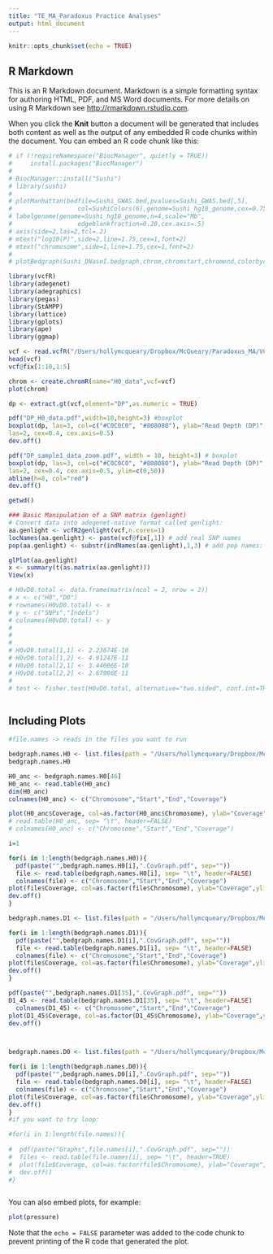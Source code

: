 ```yaml
---
title: "TE_MA_Paradoxus Practice Analyses"
output: html_document
---
```


```r
knitr::opts_chunk$set(echo = TRUE)
```

## R Markdown

This is an R Markdown document. Markdown is a simple formatting syntax for authoring HTML, PDF, and MS Word documents. For more details on using R Markdown see <http://rmarkdown.rstudio.com>.

When you click the **Knit** button a document will be generated that includes both content as well as the output of any embedded R code chunks within the document. You can embed an R code chunk like this:

```r
# if (!requireNamespace("BiocManager", quietly = TRUE))
#     install.packages("BiocManager")
# 
# BiocManager::install("Sushi")
# library(sushi)
# 
# plotManhattan(bedfile=Sushi_GWAS.bed,pvalues=Sushi_GWAS.bed[,5],
#                  col=SushiColors(6),genome=Sushi_hg18_genome,cex=0.75)
# labelgenome(genome=Sushi_hg18_genome,n=4,scale="Mb",
#                  edgeblankfraction=0.20,cex.axis=.5)
# axis(side=2,las=2,tcl=.2)
# mtext("log10(P)",side=2,line=1.75,cex=1,font=2)
# mtext("chromosome",side=1,line=1.75,cex=1,font=2)
# 
# plotBedgraph(Sushi_DNaseI.bedgraph,chrom,chromstart,chromend,colorbycol= SushiColors(5))

library(vcfR)
library(adegenet)
library(adegraphics)
library(pegas)
library(StAMPP)
library(lattice)
library(gplots)
library(ape)
library(ggmap)

vcf <- read.vcfR("/Users/hollymcqueary/Dropbox/McQueary/Paradoxus_MA/VCFs/H0/H0_cohort.vcf")
head(vcf)
vcf@fix[1:10,1:5]

chrom <- create.chromR(name="H0_data",vcf=vcf)
plot(chrom)

dp <- extract.gt(vcf,element="DP",as.numeric = TRUE)

pdf("DP_H0_data.pdf",width=10,height=3) #boxplot
boxplot(dp, las=3, col=c("#C0C0C0", "#808080"), ylab="Read Depth (DP)",
las=2, cex=0.4, cex.axis=0.5)
dev.off()

pdf("DP_sample1_data_zoom.pdf", width = 10, height=3) # boxplot
boxplot(dp, las=3, col=c("#C0C0C0", "#808080"), ylab="Read Depth (DP)",
las=2, cex=0.4, cex.axis=0.5, ylim=c(0,50))
abline(h=8, col="red")
dev.off()

getwd()

### Basic Manipulation of a SNP matrix (genlight)
# Convert data into adegenet-native format called genlight:
aa.genlight <- vcfR2genlight(vcf,n.cores=1)
locNames(aa.genlight) <- paste(vcf@fix[,1]) # add real SNP names
pop(aa.genlight) <- substr(indNames(aa.genlight),1,3) # add pop names: here "population" (group) names are 1st 3 chars of ind name 

glPlot(aa.genlight)
x <- summary(t(as.matrix(aa.genlight)))
View(x)


```


```r

# H0vD0.total <- data.frame(matrix(ncol = 2, nrow = 2))
# x <- c("H0","D0")
# rownames(H0vD0.total) <- x
# y <- c("SNPs","Indels")
# colnames(H0vD0.total) <- y
# 
# 
# 
# H0vD0.total[1,1] <- 2.23674E-10
# H0vD0.total[1,2] <- 4.91247E-11
# H0vD0.total[2,1] <- 3.44006E-10
# H0vD0.total[2,2] <- 2.67986E-11 
# 
# test <- fisher.test(H0vD0.total, alternative="two.sided", conf.int=TRUE)



```
## Including Plots

```r
#file.names -> reads in the files you want to run 

bedgraph.names.H0 <- list.files(path = "/Users/hollymcqueary/Dropbox/McQueary/Paradoxus_MA/BedGraphs/H0", pattern="*.bedgraph",full.names = TRUE)
bedgraph.names.H0

H0_anc <- bedgraph.names.H0[46] 
H0_anc <- read.table(H0_anc)
dim(H0_anc)
colnames(H0_anc) <- c("Chromosome","Start","End","Coverage")

plot(H0_anc$Coverage, col=as.factor(H0_anc$Chromosome), ylab="Coverage",ylim=c(0,30000), xlab="Bins (10kb)")
# read.table(H0_anc, sep= "\t", header=FALSE)
# colnames(H0_anc) <- c("Chromosome","Start","End","Coverage")

i=1

for(i in 1:length(bedgraph.names.H0)){
  pdf(paste("",bedgraph.names.H0[i],".CovGraph.pdf", sep=""))
  file <- read.table(bedgraph.names.H0[i], sep= "\t", header=FALSE)
  colnames(file) <- c("Chromosome","Start","End","Coverage")
plot(file$Coverage, col=as.factor(file$Chromosome), ylab="Coverage",ylim=c(0,134000),xlim=c(0,1200), xlab="Bins (10kb)",main="Coverage By Chromosome")
dev.off()
}

bedgraph.names.D1 <- list.files(path = "/Users/hollymcqueary/Dropbox/McQueary/Paradoxus_MA/BedGraphs/D1", pattern="*.bedgraph",full.names = TRUE)

for(i in 1:length(bedgraph.names.D1)){
  pdf(paste("",bedgraph.names.D1[i],".CovGraph.pdf", sep=""))
  file <- read.table(bedgraph.names.D1[i], sep= "\t", header=FALSE)
  colnames(file) <- c("Chromosome","Start","End","Coverage")
plot(file$Coverage, col=as.factor(file$Chromosome), ylab="Coverage",ylim=c(0,134000),xlim=c(0,1200), xlab="Bins (10kb)",main="Coverage By Chromosome")
dev.off()
}

pdf(paste("",bedgraph.names.D1[35],".CovGraph.pdf", sep=""))
D1_45 <- read.table(bedgraph.names.D1[35], sep= "\t", header=FALSE)
  colnames(D1_45) <- c("Chromosome","Start","End","Coverage")
plot(D1_45$Coverage, col=as.factor(D1_45$Chromosome), ylab="Coverage",ylim=c(0,1340000),xlim=c(0,1200), xlab="Bins (10kb)",main="Coverage By Chromosome")
dev.off()



bedgraph.names.D0 <- list.files(path = "/Users/hollymcqueary/Dropbox/McQueary/Paradoxus_MA/BedGraphs/D0", pattern="*.bedgraph",full.names = TRUE)

for(i in 1:length(bedgraph.names.D0)){
  pdf(paste("",bedgraph.names.D0[i],".CovGraph.pdf", sep=""))
  file <- read.table(bedgraph.names.D0[i], sep= "\t", header=FALSE)
  colnames(file) <- c("Chromosome","Start","End","Coverage")
plot(file$Coverage, col=as.factor(file$Chromosome), ylab="Coverage",ylim=c(0,134000),xlim=c(0,1200), xlab="Bins (10kb)",main="Coverage By Chromosome")
dev.off()
}
#if you want to try loop: 

#for(i in 1:length(file.names)){
  
#  pdf(paste("Graphs",file.names[i],".CovGraph.pdf", sep=""))
#  files <- read.table(file.names[i], sep= "\t", header=TRUE)
#  plot(file$Coverage, col=as.factor(file$Chromosome), ylab="Coverage",ylim=c(0,30000), xlab="Bins (10kb)")
#  dev.off()
#}



```

You can also embed plots, for example:

```r
plot(pressure)
```

Note that the `echo = FALSE` parameter was added to the code chunk to prevent printing of the R code that generated the plot.
